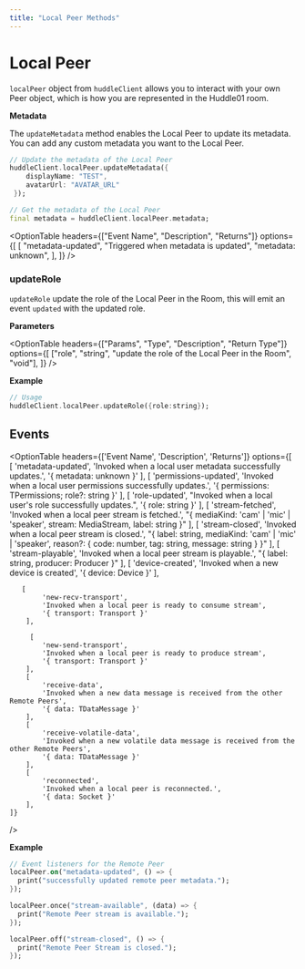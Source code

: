 ```yaml
---
title: "Local Peer Methods"
---
```



# Local Peer

`localPeer` object from `huddleClient` allows you to interact with your own Peer object, which is how you are represented in the Huddle01 room.

**Metadata**

The `updateMetadata` method enables the Local Peer to update its metadata. You can add any custom metadata you want to the Local Peer.

```dart
// Update the metadata of the Local Peer
huddleClient.localPeer.updateMetadata({
    displayName: "TEST",
    avatarUrl: "AVATAR_URL"
 });

// Get the metadata of the Local Peer
final metadata = huddleClient.localPeer.metadata;
```

<OptionTable
  headers={["Event Name", "Description", "Returns"]}
  options={[
    [
      "metadata-updated",
      "Triggered when metadata is updated",
      "metadata: unknown",
    ],
  ]}
/>

### updateRole

`updateRole` update the role of the Local Peer in the Room, this will emit an event `updated` with the updated role.

**Parameters**

<OptionTable
  headers={["Params", "Type", "Description", "Return Type"]}
  options={[
    ["role", "string", "update the role of the Local Peer in the Room", "void"],
  ]}
/>

**Example**

```dart
// Usage
huddleClient.localPeer.updateRole({role:string});
```

## Events

<OptionTable 
    headers={['Event Name', 'Description', 'Returns']}
    options={[
        [
            'metadata-updated',
            'Invoked when a local user metadata successfully updates.',
            '{ metadata: unknown }'
        ],
        [
            'permissions-updated',
            'Invoked when a local user permissions successfully updates.',
            '{ permissions: TPermissions; role?: string }'
        ],
        [
            'role-updated',
            "Invoked when a local user's role successfully updates.",
            '{ role: string }'
        ],
        [
            'stream-fetched',
            'Invoked when a local peer stream is fetched.',
            "{ mediaKind: 'cam' | 'mic' | 'speaker', stream: MediaStream, label: string }"
        ],
        [
            'stream-closed',
            'Invoked when a local peer stream is closed.',
            "{ label: string, mediaKind: 'cam' | 'mic' | 'speaker', reason?: { code: number, tag: string, message: string } }"
        ],
        [
            'stream-playable',
            'Invoked when a local peer stream is playable.',
            "{ label: string, producer: Producer }"
        ],
        [
            'device-created',
            'Invoked when a new device is created',
            '{ device: Device }'
        ],

       [
            'new-recv-transport',
            'Invoked when a local peer is ready to consume stream',
            '{ transport: Transport }'
        ],

         [
            'new-send-transport',
            'Invoked when a local peer is ready to produce stream',
            '{ transport: Transport }'
        ],
        [
            'receive-data',
            'Invoked when a new data message is received from the other Remote Peers',
            '{ data: TDataMessage }'
        ],
        [
            'receive-volatile-data',
            'Invoked when a new volatile data message is received from the other Remote Peers',
            '{ data: TDataMessage }'
        ],
        [
            'reconnected',
            'Invoked when a local peer is reconnected.',
            '{ data: Socket }'
        ],
    ]}

/>

**Example**

```dart
// Event listeners for the Remote Peer
localPeer.on("metadata-updated", () => {
  print("successfully updated remote peer metadata.");
});

localPeer.once("stream-available", (data) => {
  print("Remote Peer stream is available.");
});

localPeer.off("stream-closed", () => {
  print("Remote Peer Stream is closed.");
});
```

